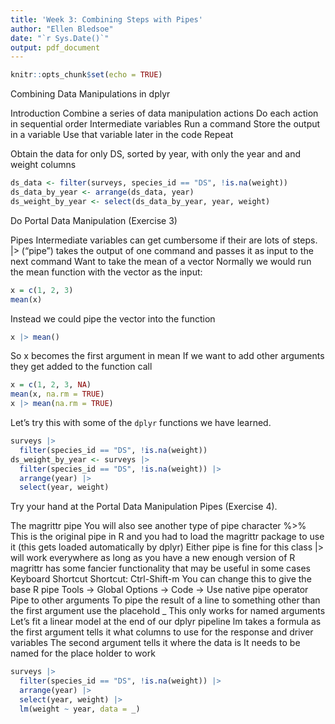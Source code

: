 ```yaml
---
title: 'Week 3: Combining Steps with Pipes'
author: "Ellen Bledsoe"
date: "`r Sys.Date()`"
output: pdf_document
---
```


```r
knitr::opts_chunk$set(echo = TRUE)
```

Combining Data Manipulations in dplyr

Introduction
Combine a series of data manipulation actions
Do each action in sequential order
Intermediate variables
Run a command
Store the output in a variable
Use that variable later in the code
Repeat

Obtain the data for only DS, sorted by year, with only the year and and weight columns
```r
ds_data <- filter(surveys, species_id == "DS", !is.na(weight))
ds_data_by_year <- arrange(ds_data, year)
ds_weight_by_year <- select(ds_data_by_year, year, weight)
```

Do Portal Data Manipulation (Exercise 3)

Pipes
Intermediate variables can get cumbersome if their are lots of steps.
|> (“pipe”) takes the output of one command and passes it as input to the next command
Want to take the mean of a vector
Normally we would run the mean function with the vector as the input:
```r
x = c(1, 2, 3)
mean(x)
```

Instead we could pipe the vector into the function
```r
x |> mean()
```

So x becomes the first argument in mean
If we want to add other arguments they get added to the function call
```r
x = c(1, 2, 3, NA)
mean(x, na.rm = TRUE)
x |> mean(na.rm = TRUE)
```

Let's try this with some of the `dplyr` functions we have learned.
```r
surveys |>
  filter(species_id == "DS", !is.na(weight))
ds_weight_by_year <- surveys |>
  filter(species_id == "DS", !is.na(weight)) |>
  arrange(year) |>
  select(year, weight)
```

Try your hand at the Portal Data Manipulation Pipes (Exercise 4).

The magrittr pipe
You will also see another type of pipe character %>%
This is the original pipe in R and you had to load the magrittr package to use it (this gets loaded automatically by dplyr)
Either pipe is fine for this class
|> will work everywhere as long as you have a new enough version of R
magrittr has some fancier functionality that may be useful in some cases
Keyboard Shortcut
Shortcut: Ctrl-Shift-m
You can change this to give the base R pipe
Tools -> Global Options -> Code -> Use native pipe operator
Pipe to other arguments
To pipe the result of a line to something other than the first argument use the placehold _
This only works for named arguments
Let’s fit a linear model at the end of our dplyr pipeline
lm takes a formula as the first argument tells it what columns to use for the response and driver variables
The second argument tells it where the data is
It needs to be named for the place holder to work
```r
surveys |>
  filter(species_id == "DS", !is.na(weight)) |>
  arrange(year) |>
  select(year, weight) |>
  lm(weight ~ year, data = _)
```


